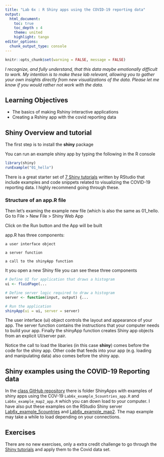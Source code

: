 ```yaml
---
title: "Lab 6x : R Shiny apps using the COVID-19 reporting data"
output:
  html_document:
    toc: true
    toc_depth : 4
    theme: united
    highlight: tango
editor_options: 
  chunk_output_type: console
---
```


```r
knitr::opts_chunk$set(warning = FALSE, message = FALSE) 
```

*I recognize, and fully understand, that this data maybe emotionally difficult to work. My intention is to make these lab relevant, allowing you to gather your own insights directly from new visualizations of the data. Please let me know if you would rather not work with the data.*

## Learning Objectives

* The basics of making Rshiny interactive applications
* Creating a Rshiny app with the covid reporting data

## Shiny Overview and tutorial

The first step is to install the __shiny__ package

You can run an example shiny app by typing the following in the R console

```r
library(shiny)
runExample("01_hello")
```

There is a great starter set of [7 Shiny tutorials](https://shiny.rstudio.com/tutorial/written-tutorial/lesson1/) written by RStudio that include examples and code snippets related to visualizing the COVID-19 reporting data. I highly recommend going through these.

### Structure of an app.R file

Then let's examing the example new file (which is also the same as 01_hello. Go to File > New File > Shiny Web App

Click on the Run button and the App will be built

app.R has three components:

    a user interface object

    a server function

    a call to the shinyApp function

It you open a new Shiny file you can see these three components

```r
# Define UI for application that draws a histogram
ui <- fluidPage(...

# Define server logic required to draw a histogram
server <- function(input, output) {...

# Run the application 
shinyApp(ui = ui, server = server)
```

The user interface (ui) object controls the layout and appearance of your app. The server function contains the instructions that your computer needs to build your app. Finally the shinyApp function creates Shiny app objects from an explicit UI/server pair.

Notice the call to load the libaries (in this case __shiny__) comes before the code for the shiny app. Other code that feeds into your app (e.g. loading and manipulating data) also comes before the shiny app.

## Shiny examples using the COVID-19 Reporting data

In the [class GitHub repository](https://github.com/jeffreyblanchard/EvoGeno/) there is folder ShinyApps with examples of shiny apps using the COV-19 `Lab6x_example_5countries_app.R` and `Lab6x_example_map2_app.R` which you can down load to your computer. I have also put these examples on the RStudio Shiny server [Lab6x_example_5countries](https://jeffreyblanchard.shinyapps.io/example5countries/) and [Lab6x_example_map2](http://jeffreyblanchard.shinyapps.io/ExampleMap). The map example may take a while to load depending on your connections.

## Exercises

There are no new exercises, only a extra credit challenge to go through the [Shiny tutorials](https://shiny.rstudio.com/tutorial/written-tutorial/lesson1/) and apply them to the Covid data set.

